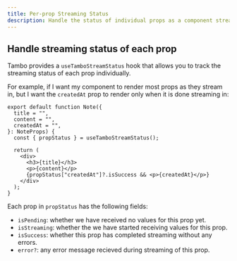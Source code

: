 ```yaml
---
title: Per-prop Streaming Status
description: Handle the status of individual props as a component streams in
---
```


## Handle streaming status of each prop

Tambo provides a `useTamboStreamStatus` hook that allows you to track the streaming status of each prop individually.

For example, if I want my component to render most props as they stream in, but I want the `createdAt` prop to render only when it is done streaming in:

```tsx title="props streaming status"
export default function Note({
  title = "",
  content = "",
  createdAt = "",
}: NoteProps) {
  const { propStatus } = useTamboStreamStatus();

  return (
    <div>
      <h3>{title}</h3>
      <p>{content}</p>
      {propStatus["createdAt"]?.isSuccess && <p>{createdAt}</p>}
    </div>
  );
}
```

Each prop in `propStatus` has the following fields:

- `isPending`: whether we have received no values for this prop yet.
- `isStreaming`: whether the we have started receiving values for this prop.
- `isSuccess`: whether this prop has completed streaming without any errors.
- `error?`: any error message recieved during streaming of this prop.
